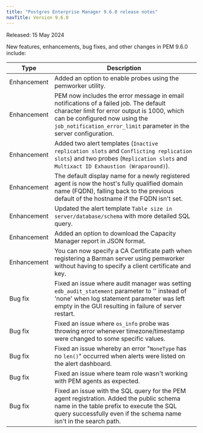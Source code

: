 ```yaml
---
title: "Postgres Enterprise Manager 9.6.0 release notes"
navTitle: Version 9.6.0
---
```


Released: 15 May 2024

New features, enhancements, bug fixes, and other changes in PEM 9.6.0 include:

| Type         | Description                                                                                                                                                                                                                                  |
|--------------|----------------------------------------------------------------------------------------------------------------------------------------------------------------------------------------------------------------------------------------------|
| Enhancement  | Added an option to enable probes using the pemworker utility.                                                                                                                                                                                |
| Enhancement  | PEM now includes the error message in email notifications of a failed job. The default character limit for error output is 1000, which can be configured now using the `job_notification_error_limit` parameter in the server configuration. |
| Enhancement  | Added two alert templates (`Inactive replication slots` and `Conflicting replication slots`) and two probes (`Replication slots` and `Multixact ID Exhaustion (Wraparound)`).                                                                |
| Enhancement  | The default display name for a newly registered agent is now the host's fully qualified domain name (FQDN), falling back to the previous default of the hostname if the FQDN isn't set.                                                      |
| Enhancement  | Updated the alert template `Table size in server/database/schema` with more detailed SQL query.                                                                                                                                              |
| Enhancement  | Added an option to download the Capacity Manager report in JSON format.                                                                                                                                                                      |
| Enhancement  | You can now specify a CA Certificate path when registering a Barman server using pemworker without having to specify a client certificate and key.                                                                                           |
| Bug&nbsp;fix | Fixed an issue where audit manager was setting `edb_audit_statement` parameter to '' instead of 'none' when log statement parameter was left empty in the GUI resulting in failure of server restart.                                        |
| Bug&nbsp;fix | Fixed an issue where `os_info` probe was throwing error whenever timezone/timestamp were changed to some specific values.                                                                                                                                            |
| Bug&nbsp;fix | Fixed an issue whereby an error "`NoneType` has no `len()`" occurred when alerts were listed on the alert dashboard.                                                                                                                         |
| Bug&nbsp;fix | Fixed an issue where team role wasn't working with PEM agents as expected.                                                                                                                                                                   |
| Bug&nbsp;fix | Fixed an issue with the SQL query for the PEM agent registration. Added the public schema name in the table prefix to execute the SQL query successfully even if the schema name isn't in the search path.                                   |
